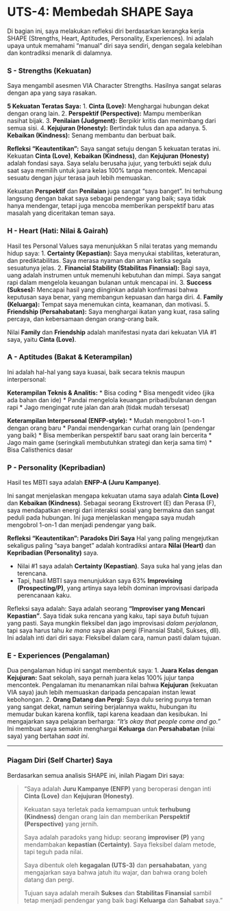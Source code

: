 # UTS-4: Membedah SHAPE Saya

Di bagian ini, saya melakukan refleksi diri berdasarkan kerangka kerja SHAPE (Strengths, Heart, Aptitudes, Personality, Experiences). Ini adalah upaya untuk memahami "manual" diri saya sendiri, dengan segala kelebihan dan kontradiksi menarik di dalamnya.

### S - Strengths (Kekuatan)

Saya mengambil asesmen VIA Character Strengths. Hasilnya sangat selaras dengan apa yang saya rasakan.

**5 Kekuatan Teratas Saya:**
1.  **Cinta (Love):** Menghargai hubungan dekat dengan orang lain.
2.  **Perspektif (Perspective):** Mampu memberikan nasihat bijak.
3.  **Penilaian (Judgment):** Berpikir kritis dan menimbang dari semua sisi.
4.  **Kejujuran (Honesty):** Bertindak tulus dan apa adanya.
5.  **Kebaikan (Kindness):** Senang membantu dan berbuat baik.

**Refleksi "Keautentikan":**
Saya sangat setuju dengan 5 kekuatan teratas ini. Kekuatan **Cinta (Love)**, **Kebaikan (Kindness)**, dan **Kejujuran (Honesty)** adalah fondasi saya. Saya selalu berusaha jujur, yang terbukti sejak dulu saat saya memilih untuk juara kelas 100% tanpa mencontek. Mencapai sesuatu dengan jujur terasa jauh lebih memuaskan.

Kekuatan **Perspektif** dan **Penilaian** juga sangat "saya banget". Ini terhubung langsung dengan bakat saya sebagai pendengar yang baik; saya tidak hanya mendengar, tetapi juga mencoba memberikan perspektif baru atas masalah yang diceritakan teman saya.

### H - Heart (Hati: Nilai & Gairah)

Hasil tes Personal Values saya menunjukkan 5 nilai teratas yang memandu hidup saya:
1.  **Certainty (Kepastian):** Saya menyukai stabilitas, keteraturan, dan prediktabilitas. Saya merasa nyaman dan aman ketika segala sesuatunya jelas.
2.  **Financial Stability (Stabilitas Finansial):** Bagi saya, uang adalah instrumen untuk memenuhi kebutuhan dan mimpi. Saya sangat rapi dalam mengelola keuangan bulanan untuk mencapai ini.
3.  **Success (Sukses):** Mencapai hasil yang diinginkan adalah konfirmasi bahwa keputusan saya benar, yang membangun kepuasan dan harga diri.
4.  **Family (Keluarga):** Tempat saya menemukan cinta, keamanan, dan motivasi.
5.  **Friendship (Persahabatan):** Saya menghargai ikatan yang kuat, rasa saling percaya, dan kebersamaan dengan orang-orang baik.

Nilai **Family** dan **Friendship** adalah manifestasi nyata dari kekuatan VIA #1 saya, yaitu **Cinta (Love)**.

### A - Aptitudes (Bakat & Keterampilan)

Ini adalah hal-hal yang saya kuasai, baik secara teknis maupun interpersonal:

**Keterampilan Teknis & Analitis:**
* Bisa coding
* Bisa mengedit video (jika ada bahan dan ide)
* Pandai mengelola keuangan pribadi/bulanan dengan rapi
* Jago mengingat rute jalan dan arah (tidak mudah tersesat)

**Keterampilan Interpersonal (ENFP-style):**
* Mudah mengobrol 1-on-1 dengan orang baru
* Pandai mendengarkan curhat orang lain (pendengar yang baik)
* Bisa memberikan perspektif baru saat orang lain bercerita
* Jago main game (seringkali membutuhkan strategi dan kerja sama tim)
* Bisa Calisthenics dasar

### P - Personality (Kepribadian)

Hasil tes MBTI saya adalah **ENFP-A (Juru Kampanye)**.

Ini sangat menjelaskan mengapa kekuatan utama saya adalah **Cinta (Love)** dan **Kebaikan (Kindness)**. Sebagai seorang Ekstrovert (E) dan Perasa (F), saya mendapatkan energi dari interaksi sosial yang bermakna dan sangat peduli pada hubungan. Ini juga menjelaskan mengapa saya mudah mengobrol 1-on-1 dan menjadi pendengar yang baik.

**Refleksi "Keautentikan": Paradoks Diri Saya**
Hal yang paling mengejutkan sekaligus paling "saya banget" adalah kontradiksi antara **Nilai (Heart)** dan **Kepribadian (Personality)** saya.

* Nilai #1 saya adalah **Certainty (Kepastian)**. Saya suka hal yang jelas dan terencana.
* Tapi, hasil MBTI saya menunjukkan saya 63% **Improvising (Prospecting/P)**, yang artinya saya lebih dominan improvisasi daripada perencanaan kaku.

Refleksi saya adalah: Saya adalah seorang **"Improviser yang Mencari Kepastian"**.
Saya tidak suka rencana yang kaku, tapi saya *butuh* tujuan yang pasti. Saya mungkin fleksibel dan jago improvisasi *dalam perjalanan*, tapi saya harus tahu *ke mana* saya akan pergi (Finansial Stabil, Sukses, dll). Ini adalah inti dari diri saya: Fleksibel dalam cara, namun pasti dalam tujuan.

### E - Experiences (Pengalaman)

Dua pengalaman hidup ini sangat membentuk saya:
1.  **Juara Kelas dengan Kejujuran:** Saat sekolah, saya pernah juara kelas 100% jujur tanpa mencontek. Pengalaman itu menanamkan nilai bahwa **Kejujuran** (kekuatan VIA saya) jauh lebih memuaskan daripada pencapaian instan lewat kebohongan.
2.  **Orang Datang dan Pergi:** Saya dulu sering punya teman yang sangat dekat, namun seiring berjalannya waktu, hubungan itu memudar bukan karena konflik, tapi karena keadaan dan kesibukan. Ini mengajarkan saya pelajaran berharga: *"It's okay that people come and go."* Ini membuat saya semakin menghargai **Keluarga** dan **Persahabatan** (nilai saya) yang bertahan *saat ini*.

---

### Piagam Diri (Self Charter) Saya

Berdasarkan semua analisis SHAPE ini, inilah Piagam Diri saya:

> "Saya adalah **Juru Kampanye (ENFP)** yang beroperasi dengan inti **Cinta (Love)** dan **Kejujuran (Honesty)**.
>
> Kekuatan saya terletak pada kemampuan untuk **terhubung (Kindness)** dengan orang lain dan memberikan **Perspektif (Perspective)** yang jernih.
>
> Saya adalah paradoks yang hidup: seorang **improviser (P)** yang mendambakan **kepastian (Certainty)**. Saya fleksibel dalam metode, tapi teguh pada nilai.
>
> Saya dibentuk oleh **kegagalan (UTS-3)** dan **persahabatan**, yang mengajarkan saya bahwa jatuh itu wajar, dan bahwa orang boleh datang dan pergi.
>
> Tujuan saya adalah meraih **Sukses** dan **Stabilitas Finansial** sambil tetap menjadi pendengar yang baik bagi **Keluarga** dan **Sahabat** saya."